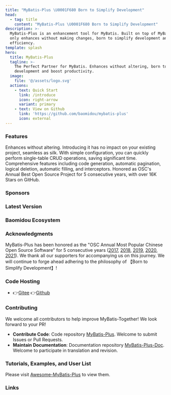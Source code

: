 ```yaml
---
title: "MyBatis-Plus \U0001F680 Born to Simplify Development"
head:
  - tag: title
    content: "MyBatis-Plus \U0001F680 Born to Simplify Development"
description: >-
  MyBatis-Plus is an enhancement tool for MyBatis. Built on top of MyBatis, it
  only enhances without making changes, born to simplify development and improve
  efficiency.
template: splash
hero:
  title: MyBatis-Plus
  tagline: >-
    The Perfect Partner for MyBatis. Enhances without altering, born to simplify
    development and boost productivity.
  image:
    file: '@/assets/logo.svg'
  actions:
    - text: Quick Start
      link: /introduce
      icon: right-arrow
      variant: primary
    - text: View on Github
      link: 'https://github.com/baomidou/mybatis-plus'
      icon: external
---
```



<AdsBanner />

### Features

<CardGrid>
	<Card title="Non-Invasive" icon="gitter">
		Enhances without altering. Introducing it has no impact on your existing project, seamless as silk.
	</Card>
	<Card title="Maximum Efficiency" icon="rocket">
		With simple configuration, you can quickly perform single-table CRUD operations, saving significant time.
	</Card>
	<Card title="Rich Functionality" icon="puzzle">
		Comprehensive features including code generation, automatic pagination, logical deletion, automatic filling, and interceptors.
	</Card>
	<Card title="Wide Recognition" icon="star">
		Honored as OSC's Annual Best Open Source Project for 5 consecutive years, with over 16K Stars on GitHub.
	</Card>
</CardGrid>

### Sponsors

<Sponsors />

### Latest Version

<LastedDependency groupId="com.baomidou" artifactId="mybatis-plus" />

### Baomidou Ecosystem

<CardGrid>
  <LinkCard
    title="MybatisX"
    description="A fully free and powerful IDEA plugin, supporting navigation, auto-completion for SQL generation, and code generation."
    href="https://github.com/baomidou/MybatisX"
  />
  <LinkCard
    title="Mybatis-Mate"
    description="An enterprise-level module for MyBatis-Plus, supporting advanced features like sharding, data auditing, field encryption, data binding, data permissions, and automatic SQL maintenance from table structures."
    href="https://gitee.com/baomidou/mybatis-mate-examples"
  />
  <LinkCard
    title="AiZuDa"
    description="AiZuDa - Low-code development platform component library."
    href="https://gitee.com/aizuda"
  />
  <LinkCard
    title="FlowLong"
    description="A genuine domestic workflow engine, meticulously crafted for Chinese-style approval processes."
    href="https://gitee.com/aizuda/flowlong"
  />
  <LinkCard
    title="SnailJob"
    description="Distributed task retry and scheduling platform."
    href="https://gitee.com/aizuda/snail-job"
  />
  <LinkCard
    title="Dynamic-Datasource"
    description="A powerful multi-datasource component based on SpringBoot, supporting Seata distributed transactions."
    href="https://gitee.com/baomidou/dynamic-datasource-spring-boot-starter"
  />
  <LinkCard
    title="Lock4j"
    description="A distributed lock component based on SpringBoot, supporting RedisTemplate, Redission, and Zookeeper simultaneously."
    href="https://gitee.com/baomidou/lock4j"
  />
  <LinkCard
    title="Shuan"
    description="A WEB security component based on Pac4J-JWT, enabling quick integration."
    href="https://gitee.com/baomidou/shaun"
  />
  <LinkCard
    title="Kisso"
    description="A Single Sign-On (SSO) component based on Cookies."
    href="https://github.com/baomidou/kisso"
  />
  <LinkCard
    title="Kaptcha"
    description="A simple captcha component based on SpringBoot and Google Kaptcha. The go-to choice for simple captcha needs."
    href="https://gitee.com/baomidou/kaptcha-spring-boot-starter"
  />
</CardGrid>

### Acknowledgments

MyBatis-Plus has been honored as the "OSC Annual Most Popular Chinese Open Source Software" for 5 consecutive years ([2017](https://www.oschina.net/project/top_cn_2017), [2018](https://www.oschina.net/project/top_cn_2018), [2019](https://www.oschina.net/project/top_cn_2019), [2020](https://www.oschina.net/project/top_cn_2020), [2021](https://www.oschina.net/project/top_cn_2021)). We thank all our supporters for accompanying us on this journey. We will continue to forge ahead adhering to the philosophy of 【Born to Simplify Development】!

### Code Hosting

- 👉️[Gitee](https://gitee.com/baomidou/mybatis-plus)   👉️[Github](https://github.com/baomidou/mybatis-plus)

### Contributing

We welcome all contributors to help improve MyBatis-Together! We look forward to your PR!

- **Contribute Code**: Code repository [MyBatis-Plus](https://github.com/baomidou/mybatis-plus). Welcome to submit Issues or Pull Requests.
- **Maintain Documentation**: Documentation repository [MyBatis-Plus-Doc](https://github.com/baomidou/mybatis-plus-doc). Welcome to participate in translation and revision.

### Tutorials, Examples, and User List

Please visit [Awesome-MyBatis-Plus](https://github.com/baomidou/awesome-mybatis-plus) to view them.

### Links

<Links />
